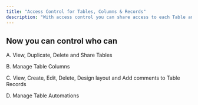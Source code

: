 ```yaml
---
title: "Access Control for Tables, Columns & Records"
description: "With access control you can share access to each Table and its Records with your team members based on specific permissions. For granular control, you can customize the permissions for each Column within the Table. Grant access based on team, role or independent user level. "
---
```


## Now you can control who can

A. View, Duplicate, Delete and Share Tables

B. Manage Table Columns

C. View, Create, Edit, Delete, Design layout and Add comments to Table Records

D. Manage Table Automations